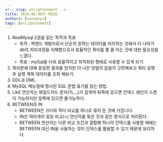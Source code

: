 ```yaml
---
<!-- slug: enlightenment -->
title: 2024.06.09의 깨달음
authors: [seongkyu]
tags: [enlightenment]
---
```


1. RealMysql 2권을 읽는 목적과 목표
   - 목적 : 백엔드 개발자로서 단순히 원하는 데이터를 처리하는 것에서 더 나아가 db의 처리과정을 이해함으로서 효율적인 쿼리를 짤 줄 아는 것에 대한 필요성을 느꼈다.
   - 목표 : mySql을 더욱 효율적이고 최적화된 형태로 사용할 수 있게 되기.
2. 쿼리문에 대해 동일한 결과를 얻지만 더 나은 방법이 없을지 고민해보고 쿼리 실행 후 실행 계획 데이터를 조회 해보기.
3. DDL과 DML.
4. MySQL 매뉴얼에 명시된 SQL 문법 표기를 읽는 방법.
5. LIkE 연산자는 와일드카드 문자(%, \_)가 검색어 뒤쪽에 있으면 인덱스 레인지 스캔이 가능하지만 앞쪽에 있으면 불가능하다.
6. BETWEEN과 IN
   - BETWEEN은 크다와 작다 비교를 하나로 묶어 둔 것에 가깝니다.
   - IN은 여러개의 동등 비교(=) 연산자를 묶은 것과 같은 방식으로 처리된다.
   - BETWEEN 연산자는 다른 비교 조건과 결합해 하나의 인덱스를 사용할 때에는 BETWEEN 대신 IN을 사용하는 것이 인덱스를 활용할 수 있기 때문에 유리하다.
